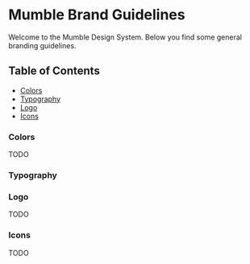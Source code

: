 
<Meta title="Branding" />

# Mumble Brand Guidelines
Welcome to the Mumble Design System. Below you find some general branding guidelines.

## Table of Contents
- [Colors](#colors)
- [Typography](#typography)
- [Logo](#logo)
- [Icons](#icons)

### Colors
TODO

### Typography
<Canvas of={TypographyStories.Default} />

### Logo
TODO

### Icons
TODO

